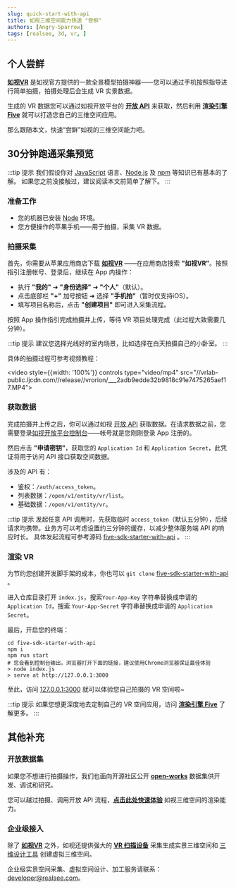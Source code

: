 ```yaml
---
slug: quick-start-with-api
title: 如视三维空间能力快速 "尝鲜"
authors: [Angry-Sparrow]
tags: [realsee, 3d, vr, ]
---
```


## 个人尝鲜

[**如视VR**](https://apps.apple.com/cn/app/id1502262095) 是如视官方提供的一款全景模型拍摄神器——您可以通过手机按照指导进行简单拍摄，拍摄处理后会生成 VR 实景数据。

生成的 VR 数据您可以通过如视开放平台的 [**开放 API**](/open/api/#/) 来获取，然后利用 [**渲染引擎 Five**](/docs/front/3d-space/get-started/rendering-engine) 就可以打造您自己的三维空间应用。

那么跟随本文，快速“尝鲜”如视的三维空间能力吧。

## 30分钟跑通采集预览

:::tip 提示
我们假设你对 [JavaScript](https://developer.mozilla.org/en-US/docs/Web/JavaScript/A_re-introduction_to_JavaScript) 语言、[Node.js](https://nodejs.org/en/docs/) 及 [npm](https://docs.npmjs.com/) 等知识已有基本的了解。
如果您之前没接触过，建议阅读本文前简单了解下。
:::

### 准备工作

- 您的机器已安装 [Node](https://nodejs.org/en/) 环境。
- 您方便操作的苹果手机——用于拍摄，采集 VR 数据。

### 拍摄采集

首先，你需要从苹果应用商店下载 [**如视VR**](https://apps.apple.com/cn/app/id1502262095) ——在应用商店搜索 **"如视VR"**。按照指引注册帐号、登录后，继续在 App 内操作：

- 执行 **"我的"** ➜ **"身份选择"** ➜ **"个人"**（默认）。
- 点击底部栏 **"+"** 加号按钮 ➜ 选择 **"手机拍"**（暂时仅支持iOS）。
- 填写项目名称后，点击 **"创建项目"** 即可进入采集流程。

按照 App 操作指引完成拍摄并上传，等待 VR 项目处理完成（此过程大致需要几分钟）。

:::tip 提示
建议您选择光线好的室内场景，比如选择在白天拍摄自己的小卧室。
:::

具体的拍摄过程可参考视频教程：

<video style={{width: '100%'}} controls type="video/mp4" src="//vrlab-public.ljcdn.com//release//vrorion/___2adb9edde32b9818c91e7475265aef17.MP4"></video>

### 获取数据

完成拍摄并上传之后，你可以通过如视 [开放 API](/open/api) 获取数据。在请求数据之前，您需要登录[如视开放平台控制台](https://developers.realsee.com/console)——帐号就是您刚刚登录 App 注册的。

然后点击 **"申请密钥"**，获取您的 `Application Id` 和 `Application Secret`，此凭证将用于访问 API 接口获取空间数据。

涉及的 API 有：

- 鉴权：`/auth/access_token`。
- 列表数据：`/open/v1/entity/vr/list`。
- 基础数据：`/open/v1/entity/vr`。

:::tip 提示
发起任意 API 调用时，先获取临时 `access_token`（默认五分钟），后续请求均携带。业务方可以考虑设置约三分钟的缓存，以减少整体服务端 API 的响应时长。
具体发起流程可参考源码 [five-sdk-starter-with-api](https://github.com/realsee-developer/five-sdk-starter-with-api) 。
:::

### 渲染 VR

为节约您创建开发脚手架的成本，你也可以 `git clone` [five-sdk-starter-with-api](https://github.com/realsee-developer/five-sdk-starter-with-api) 。

进入仓库目录打开 `index.js`，搜索`Your-App-Key` 字符串替换成申请的`Application Id`，搜索 `Your-App-Secret` 字符串替换成申请的 `Application Secret`。

最后，开启您的终端：

```shell
cd five-sdk-starter-with-api
npm i
npm run start
# 您会看到控制台输出，浏览器打开下面的链接，建议使用Chrome浏览器保证最佳体验
> node index.js
> serve at http://127.0.0.1:3000
```

至此，访问 [127.0.0.1:3000](http://127.0.0.1:3000) 就可以体验您自己拍摄的 VR 空间啦~

:::tip 提示
如果您想更深度地去定制自己的 VR 空间应用，访问 [**渲染引擎 Five**](/docs/front/3d-space/get-started/rendering-engine) 了解更多。
:::

## 其他补充

### 开放数据集

如果您不想进行拍摄操作，我们也面向开源社区公开 [**open-works**](https://github.com/realsee-developer/open-works) 数据集供开发、调试和研究。

您可以越过拍摄、调用开放 API 流程，[**点击此处快速体验**](docs/front/3d-space/get-started/usage/00.3d-space#效果展示) 如视三维空间的渲染能力。

### 企业级接入

除了 [**如视VR**](https://apps.apple.com/cn/app/id1502262095) 之外，如视还提供强大的 [**VR 扫描设备**](https://realsee.cn/website/product/hardware) 采集生成实景三维空间和 [三维设计工具](https://business.realsee.com/) 创建虚拟三维空间。

企业级实景空间采集、虚拟空间设计、加工服务请联系：[developer@realsee.com](mailto:developer@realsee.com)。
